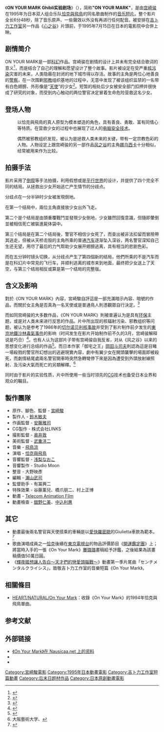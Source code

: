 {{noteTA
|G1=Ghibli
|1=zh-tw:愛快羅密歐; zh-hk:愛快; zh-cn:阿尔法·罗密欧; zh-sg:阿尔法·罗密欧
}}
{{Infobox animanga/Headerofja
|title= On Your Mark
|image= On Your Mark Logo.svg
|size= 200px
|caption= 
|japanese= On Your Mark ジブリ実験劇場
|english= On Your Mark
}}
{{Infobox animanga/Movie
|導演= [[宫崎骏|宫崎骏]]
|製作= [[吉卜力工作室|吉卜力工作室]]
|上映日= 1995年7月15日
|片長= 6分48秒<br>（與內容相關的影像僅6分37秒）
|原作=宫崎骏
|腳本=宮崎駿
|分鏡=宮崎駿
|人物設定=[[安藤雅司|安藤雅司]] 
|作畫監督=安藤雅司
|機械設定=
|音樂= [[飛鳥涼|飛鳥涼]]
|Copyright= 1994．Yamaha music Foundation<br>1995．二馬力．G
}}
{{Infobox animanga/Footerofja}}

《'''ON YOUR MARK Ghibli实验剧场'''》（{{lang-ja|On Your Mark ジブリ実験劇場}}），简称'''"ON YOUR MARK"'''，是由[[宫崎骏|宫崎骏]]在1995年为日本双人组合乐队[[恰克與飛鳥|恰克與飛鳥]]的同名歌曲制作的[[音樂錄影帶|音乐短片]]。整个影片全长6分48秒，除了音乐原声、一些聲效以外没有再进行任何配音。被安排在[[吉卜力工作室|吉卜力工作室]]另一作品《[[心之谷|心之谷]]》片頭前，于1995年7月15日在日本的電影院中合併上映。

== 剧情简介 ==
ON YOUR MARK是一部[[科幻|科幻]]作品。宫崎骏在剧情的设计上并未有完全结合歌词的意义<ref>{{cite web|url= http://www.moon-soft.com/program/bbs/readelite112557.htm|title= 歌词的中文大意翻译|accessdate= 2007年11月18日|author= |date= 2001年2月8日|publisher= |language= zh|archive-date= 2007年11月23日|archive-url= https://web.archive.org/web/20071123144609/http://www.moon-soft.com/program/bbs/readelite112557.htm|dead-url= no}}</ref>，而是结合了自己的理解和愿望设计了整个故事。影片被设定在受严重[[核污染|核污染]]灾害的未来，人类隐蔽在封闭的地下城市得以存活。故事的主角是两位心地善良的[[警察|警察]]，在一次围剿[[邪教|邪教]]组织基地的过程中，无意中发现了被该组织监禁的一名带有白色翅膀、外形像是“[[天使|天使]]”的少女<ref>{{cite web|url= http://www.nausicaa.net/miyazaki/interviews/m_on_oym.html|title= Miyazaki interview about On Your Mark|accessdate= 2007年11月18日|author= Ryoko Toyama|date= 1995年9月|publisher= Animage|language= en|archive-date= 2007年11月21日|archive-url= https://web.archive.org/web/20071121231551/http://www.nausicaa.net/miyazaki/interviews/m_on_oym.html|dead-url= no}}</ref>。短暂的相处后少女被安全部门扣押并很快成了研究的对象，而受到内心触动的两位警官决定冒着生命危险营救这名少女。

== 登场人物 ==
;{{nihongo|'''两名警官'''|2人の警官}}
:以恰克與飛鳥的真人原型为模本塑造的角色，具有善良、勇敢、富有同情心等特质。在营救少女的过程中也展现了过人的[[电脑安全技术|电脑安全技术]]。

;{{nihongo|'''天使少女'''|天使の少女}}
:偶然被邪教组织发现，被认为是拯救人类未来的关键，带有一定宗教色彩的人物。人物设定上跟宫崎骏的另一部作品[[風之谷_(電影)|风之谷]]的主角[[娜乌西卡|娜乌西卡]]十分相似，经常被用来作为比较。

== 拍摄手法 ==
影片采用了[[倒叙|倒叙]]等手法拍摄，利用假想或是[[多重宇宙論|平行世界]]的设计，并提供了四个完全不同的结局。从拯救出少女开始逃亡产生情节的分歧点。

分歧点在一分半钟时少女被发現倒地。

在第一个结局中，兩位主角直接放少女出外飞走。

第二个是个结局是由頭重覆戰鬥並發現少女倒地，少女雖然回復意識，但隨即暈倒並被相信死亡被裝進屍体袋中。

第三个结局是在第二个结局後，警官不相信少女死了，而查出被非法扣留而冒險帶其逃走，但被从天桥击毁的主角所乘的普通[[汽车|汽车]]逐渐坠入深谷，两名警官深知自己生还无望，用尽了最后的力气帮助少女展开翅膀逃离，具有相当的悲剧色彩。

而在五分钟时镜头切换，从分歧点产生了第四個新的结局，他們所乘的不是汽车而是在科幻片中常見的飞行车，并顺利逃离的城市来到地面，最终把少女送上了天空，与第三个结局相反或算是第一个结局的完整版。

== 含义及影响 ==
對於《ON YOUR MARK》內容，宮崎駿自評這是一部充滿暗示內容、暗號的作品，而關於女主角是否真為一名天使或是普通鳥人則憑觀眾自行決定。<ref>{{Cite book |title= 出發點1979～1996 |location=台灣 |publisher=[[台灣東販|台灣東販]] |author=[[宮崎駿|宮崎駿]] |date=2006-02-01 |pages=536頁  |ISBN=978-957-473-843-4 |accessdate=2012-10-28 }}</ref>

而如同宫崎骏的大多数作品，《ON YOUR MARK》則被普遍认为是具有[[环保|环保]]主题，或是对人类未来进行反思的作品。片中所出现的核辐射污染、邪教组织等问题，被认为是参考了1986年的[[切尔诺贝利核事故|切尔诺贝利核事故]]并受到了影片制作前夕发生的[[東京地鐵沙林毒氣事件|東京地鐵沙林毒氣事件]]的影响（时间发生在影片开始制作前不久的3月，宫崎骏解释说是巧合）<ref>{{cite web|url= http://www.totoroclub.net/forum/viewthread.php?tid=4474|title= 德州大学对日漫，《风之谷》及《ON YOUR MARK》的课堂讲解的翻译|accessdate= 2007年11月18日|author= Pam Gossin, Marc Hairston|date= 1999年|publisher= totoroclub.net|language= zh-hans}}{{Dead link|date=2020年5月 |bot=InternetArchiveBot |fix-attempted=yes }}</ref>。也有人认为这部片子带有宫崎骏自我反省，对从《风之谷》以来的思想变化进行总结的作品<ref>{{cite web|url= http://www.danielthomas.org/pop/film_reviews/onyourmark.htm|title= Review of On Your Mark|accessdate= 2007年11月18日|author= Daniel thomas|date= 2004年3月3日|publisher= danielthomas.org|language= en|archive-url= https://web.archive.org/web/20071020091157/http://www.danielthomas.org/pop/film_reviews/onyourmark.htm|archive-date= 2007年10月20日|dead-url= yes}}</ref>。而日本作家「御宅之王」[[岡田斗司夫|岡田斗司夫]]則認為這是目睹一場殺戮的警官所幻想出的逃避現實內容，劇中有翼少女在開頭襲擊的場面即被殺死，而劇情結尾處兩名警官開車時突然急轉彎停下來是因為遭受到外頭放射線照射、及污染大氣而死亡的另類解釋。<ref>大阪藝術大学、{{nihongo|角色造型學科講義|キャラクター造形学科の講義}}</ref>

同时由于影片的实验性质，片中所使用一些当时领先的[[计算机图形学|CG]]技术也备受日本业界和观众的瞩目。

== 製作團隊 ==
* 原作、腳色、監督 - [[宮崎駿|宮崎駿]]
* 製作人 - [[鈴木敏夫|鈴木敏夫]]
* 作画監督 - [[安藤雅司|安藤雅司]]
* CG製作 - 株式会社LINKS
* 撮影監督 - [[奥井敦|奥井敦]]
* 美術監督 - [[武重洋二|武重洋二]]
* 音樂 - [[飛鳥涼|飛鳥涼]]
* 演唱 - [[恰克與飛鳥|恰克與飛鳥]]
* 音響監督 - [[浅梨なおこ|浅梨なおこ]]
* 音響製作 - Studio Moon
* 整音 - 大野映彥
* 編輯 - [[瀨山武司|瀨山武司]]
* 監督助手 - 有冨興二
* 特殊效果 - 谷藤薰兒、橋爪朋二、村上正博
* 動畫 - [[Telecom_Animation_Film|Telecom Animation Film]]
* 動畫檢查 - [[舘野仁美|舘野仁美]]、[[中込利惠|中込利惠]]

== 其它 ==
*動畫最後兩名警官與天使搭乘的車輛是以[[愛快羅密歐|愛快羅密歐]]的Giulietta車款為範本。<ref>{{Cite book |title={{lang|ja|スタジオジブリ作品関連資料集 Vol.5}} |location=日本 |publisher=[[吉卜力工作室|吉卜力工作室]] |pages=113頁 |ISBN=4-19-860660-9 |accessdate=2012-10-28 }}</ref>
*歌曲演唱成員之一[[恰克|恰克]]後續在[[東京電視台|東京電視台]]的物品評價節目《[[開運鑑定團_(日本)|開運鑑定團]]》上；將當時入手的一張《On Your Mark》[[賽璐璐|賽璐璐]]畫稿給予評鑑，之後結果為該畫稿價值50萬日圓。
*《[[輝夜姬想讓人告白～天才們的戀愛頭腦戰～|輝夜姬想讓人告白～天才們的戀愛頭腦戰～]]》動畫第一季片尾曲「センチメンタルクライシス」，致敬吉卜力工作室的音樂短篇《On Your Mark》。

== 相關條目 ==
*[[HEART/NATURAL/On_Your_Mark|HEART/NATURAL/On Your Mark]]：收錄《On Your Mark》的1994年恰克與飛鳥單曲。

== 参考文献 ==
{{reflist}}

== 外部链接 ==
* [http://www.nausicaa.net/miyazaki/oym/ 《On Your Mark》在 Nausicaa.net 上的资料]{{Wayback|url=http://www.nausicaa.net/miyazaki/oym/ |date=20071109141248 }}{{en icon}}
* {{imdb title|id=0114038|title=On Your Mark}}
* {{ann anime|id=879|title=On Your Mark}}{{en icon}}

{{吉卜力工作室}}
{{宮崎駿}}

{{DEFAULTSORT:On Your Mark}}

[[Category:宮崎駿電影|Category:宮崎駿電影]]
[[Category:1995年日本動畫電影|Category:1995年日本動畫電影]]
[[Category:吉卜力工作室短篇動畫|Category:吉卜力工作室短篇動畫]]
[[Category:后末日题材作品|Category:后末日题材作品]]
[[Category:日本原創動畫電影|Category:日本原創動畫電影]]